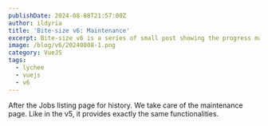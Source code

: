 ```yaml
---
publishDate: 2024-08-08T21:57:00Z
author: ildyria
title: 'Bite-size v6: Maintenance'
excerpt: Bite-size v6 is a series of small post showing the progress made on the development of the future version of Lychee.
image: /blog/v6/20240808-1.png
category: VueJS
tags:
  - lychee
  - vuejs
  - v6
---
```

After the Jobs listing page for history.
We take care of the maintenance page. Like in the v5, it provides exactly the same functionalities.
